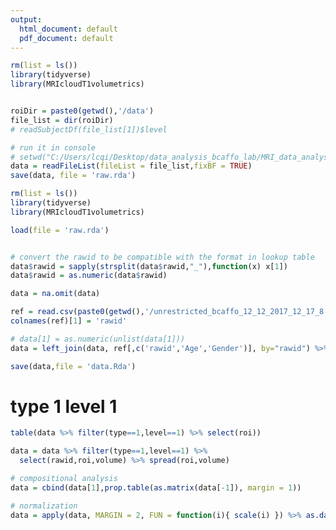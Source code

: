 ```yaml
---
output:
  html_document: default
  pdf_document: default
---
```




```r
rm(list = ls())
library(tidyverse)
library(MRIcloudT1volumetrics)


roiDir = paste0(getwd(),'/data')
file_list = dir(roiDir)
# readSubjectDf(file_list[1])$level

# run it in console
# setwd("C:/Users/lcqi/Desktop/data_analysis_bcaffo_lab/MRI_data_analysis/data")
data = readFileList(fileList = file_list,fixBF = TRUE)
save(data, file = 'raw.rda')


```


```r
rm(list = ls())
library(tidyverse)
library(MRIcloudT1volumetrics)

load(file = 'raw.rda')


# convert the rawid to be compatible with the format in lookup table
data$rawid = sapply(strsplit(data$rawid,"_"),function(x) x[1])
data$rawid = as.numeric(data$rawid)

data = na.omit(data)
```


```r
ref = read.csv(paste0(getwd(),'/unrestricted_bcaffo_12_12_2017_12_17_8.csv%3B.csv'), header = T)
colnames(ref)[1] = 'rawid'

# data[1] = as.numeric(unlist(data[1]))
data = left_join(data, ref[,c('rawid','Age','Gender')], by="rawid") %>% na.omit

save(data,file = 'data.Rda')
```


# type 1 level 1
```r
table(data %>% filter(type==1,level==1) %>% select(roi))

data = data %>% filter(type==1,level==1) %>% 
  select(rawid,roi,volume) %>% spread(roi,volume) 

# compositional analysis
data = cbind(data[1],prop.table(as.matrix(data[-1]), margin = 1))

# normalization
data = apply(data, MARGIN = 2, FUN = function(i){ scale(i) }) %>% as.data.frame()

```

